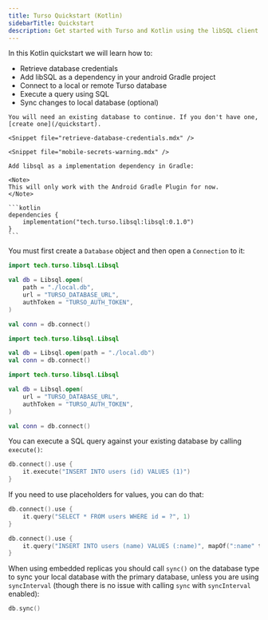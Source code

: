 ```yaml
---
title: Turso Quickstart (Kotlin)
sidebarTitle: Quickstart
description: Get started with Turso and Kotlin using the libSQL client in a few simple steps.
---
```


<Snippet file="technical-preview-banner.mdx" />

In this Kotlin quickstart we will learn how to:

- Retrieve database credentials
- Add libSQL as a dependency in your android Gradle project
- Connect to a local or remote Turso database
- Execute a query using SQL
- Sync changes to local database (optional)

<Steps>
  <Step title="Retrieve database credentials">

    You will need an existing database to continue. If you don't have one, [create one](/quickstart).

    <Snippet file="retrieve-database-credentials.mdx" />

    <Snippet file="mobile-secrets-warning.mdx" />

  </Step>

  <Step title="Install">

    Add libsql as a implementation dependency in Gradle:

    <Note>
    This will only work with the Android Gradle Plugin for now.
    </Note>

    ```kotlin
    dependencies {
        implementation("tech.turso.libsql:libsql:0.1.0")
    }
    ```

  </Step>

  <Step title="Connect">

You must first create a `Database` object and then open a `Connection` to it:

<AccordionGroup>
  <Accordion title="Embedded Replicas">

```kotlin
import tech.turso.libsql.Libsql

val db = Libsql.open(
    path = "./local.db",
    url = "TURSO_DATABASE_URL",
    authToken = "TURSO_AUTH_TOKEN",
)

val conn = db.connect()
```

  </Accordion>
  <Accordion title="Local only">

```kotlin
import tech.turso.libsql.Libsql

val db = Libsql.open(path = "./local.db")
val conn = db.connect()
```

  </Accordion>
  <Accordion title="Remote only">

```kotlin
import tech.turso.libsql.Libsql

val db = Libsql.open(
    url = "TURSO_DATABASE_URL",
    authToken = "TURSO_AUTH_TOKEN",
)

val conn = db.connect()
```

  </Accordion>
</AccordionGroup>

  </Step>

  <Step title="Execute">

You can execute a SQL query against your existing database by calling `execute()`:

```kotlin
db.connect().use {
    it.execute("INSERT INTO users (id) VALUES (1)")
}
```

If you need to use placeholders for values, you can do that:

<CodeGroup>

```kotlin Positional
db.connect().use {
    it.query("SELECT * FROM users WHERE id = ?", 1)
}
```

```kotlin Named
db.connect().use {
    it.query("INSERT INTO users (name) VALUES (:name)", mapOf(":name" to "Iku"))
}
```

</CodeGroup>

  </Step>

  <Step title="Sync (Embedded Replicas only)">

When using embedded replicas you should call `sync()` on the database type to
sync your local database with the primary database, unless you are using
`syncInterval` (though there is no issue with calling `sync` with
`syncInterval` enabled):

```kotlin
db.sync()
```

  </Step>
</Steps>
